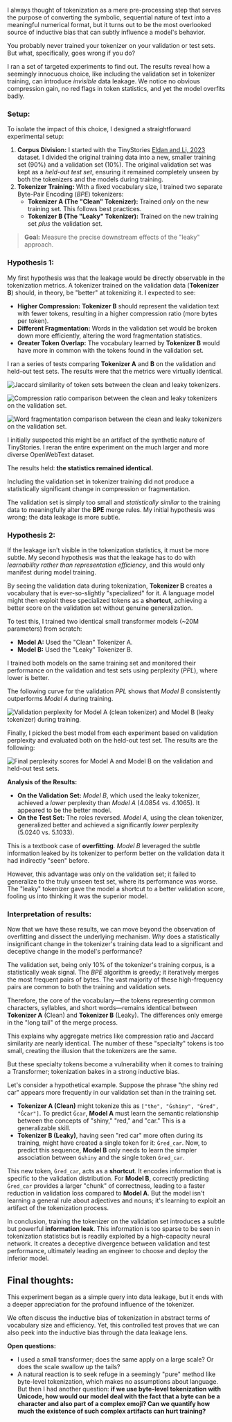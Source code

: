 
I always thought of tokenization as a mere pre-processing step that serves the purpose of converting the symbolic, sequential nature of text into a meaningful numerical format, but it turns out to be the most overlooked source of inductive bias that can subtly influence a model's behavior.

You probably never trained your tokenizer on your validation or test sets. But what, specifically, goes wrong if you do?

I ran a set of targeted experiments to find out. The results reveal how a seemingly innocuous choice, like including the validation set in tokenizer training, can introduce *invisible* data leakage. We notice no obvious compression gain, no red flags in token statistics, and yet the model overfits badly.

### Setup:

To isolate the impact of this choice, I designed a straightforward experimental setup:

1.  **Corpus Division:** I started with the TinyStories [Eldan and Li, 2023](https://arxiv.org/abs/2305.07759) dataset. I divided the original training data into a new, smaller training set ($90\%$) and a validation set ($10\%$). The original validation set was kept as a *held-out test set*, ensuring it remained completely unseen by both the tokenizers and the models during training.
2.  **Tokenizer Training:** With a fixed vocabulary size, I trained two separate Byte-Pair Encoding ($BPE$) tokenizers:
    -   **Tokenizer A (The "Clean" Tokenizer):** Trained _only_ on the new training set. This follows best practices.
    -   **Tokenizer B (The "Leaky" Tokenizer):** Trained on the new training set _plus_ the validation set.

> **Goal:** Measure the precise downstream effects of the "leaky" approach.

### Hypothesis 1:

My first hypothesis was that the leakage would be directly observable in the tokenization metrics. A tokenizer trained on the validation data (**Tokenizer B**) should, in theory, be "better" at tokenizing it. I expected to see:

-   **Higher Compression:** **Tokenizer B** should represent the validation text with fewer tokens, resulting in a higher compression ratio (more bytes per token).
-   **Different Fragmentation:** Words in the validation set would be broken down more efficiently, altering the word fragmentation statistics.
-   **Greater Token Overlap:** The vocabulary learned by **Tokenizer B** would have more in common with the tokens found in the validation set.

I ran a series of tests comparing **Tokenizer A** and **B** on the validation and held-out test sets. The results were that the metrics were virtually identical.

![Jaccard similarity of token sets between the clean and leaky tokenizers.](/images/Blog/data-leakage/figure1-token-overlap.png)

![Compression ratio comparison between the clean and leaky tokenizers on the validation set.](/images/Blog/data-leakage/figure2-compression-ratio.png)

![Word fragmentation comparison between the clean and leaky tokenizers on the validation set.](/images/Blog/data-leakage/figure-3-word-fragmentation.png)


I initially suspected this might be an artifact of the synthetic nature of TinyStories. I reran the entire experiment on the much larger and more diverse OpenWebText dataset.

The results held: **the statistics remained identical.**

Including the validation set in tokenizer training did not produce a statistically significant change in compression or fragmentation.

The validation set is simply too small and *statistically similar* to the training data to meaningfully alter the **BPE** merge rules. My initial hypothesis was wrong; the data leakage is more subtle.

### Hypothesis 2:

If the leakage isn't visible in the tokenization statistics, it must be more subtle. My second hypothesis was that the leakage has to do with *learnability rather than representation efficiency*, and this would only manifest during model training.

By seeing the validation data during tokenization, **Tokenizer B** creates a vocabulary that is ever-so-slightly "specialized" for it. A language model might then exploit these specialized tokens as a **shortcut**, achieving a better score on the validation set without genuine generalization.

To test this, I trained two identical small transformer models (~20M parameters) from scratch:

-   **Model A:** Used the "Clean" Tokenizer A.
-   **Model B:** Used the "Leaky" Tokenizer B.

I trained both models on the same training set and monitored their performance on the validation and test sets using perplexity ($PPL$), where lower is better.

The following curve for the validation $PPL$ shows that *Model B* consistently outperforms *Model A* during training.

![Validation perplexity for Model A (clean tokenizer) and Model B (leaky tokenizer) during training.](/images/Blog/data-leakage/figure-4-val-curve.png)

Finally, I picked the best model from each experiment based on validation perplexity and evaluated both on the held-out test set. The results are the following:

![Final perplexity scores for Model A and Model B on the validation and held-out test sets.](/images/Blog/data-leakage/figure-5-final-results.png)

**Analysis of the Results:**

-   **On the Validation Set:** *Model B*, which used the leaky tokenizer, achieved a _lower_ perplexity than *Model A* ($4.0854\ \text{vs.}\ 4.1065$). It appeared to be the better model.
-   **On the Test Set:** The roles reversed. *Model A*, using the clean tokenizer, generalized better and achieved a significantly _lower_ perplexity ($5.0240\ \text{vs.}\ 5.1033$).

This is a textbook case of **overfitting**. *Model B* leveraged the subtle information leaked by its tokenizer to perform better on the validation data it had indirectly "seen" before.

However, this advantage was only on the validation set; it failed to generalize to the truly unseen test set, where its performance was worse. The "leaky" tokenizer gave the model a shortcut to a better validation score, fooling us into thinking it was the superior model.

### Interpretation of results:

Now that we have these results, we can move beyond the observation of overfitting and dissect the underlying mechanism. _Why_ does a statistically insignificant change in the tokenizer's training data lead to a significant and deceptive change in the model's performance?

The validation set, being only 10% of the tokenizer's training corpus, is a statistically weak signal. The $BPE$ algorithm is greedy; it iteratively merges the most frequent pairs of bytes. The vast majority of these high-frequency pairs are common to both the training and validation sets.

Therefore, the core of the vocabulary—the tokens representing common characters, syllables, and short words—remains identical between **Tokenizer A** (Clean) and **Tokenizer B** (Leaky). The differences only emerge in the "long tail" of the merge process.

This explains why aggregate metrics like compression ratio and Jaccard similarity are nearly identical. The number of these "specialty" tokens is too small, creating the illusion that the tokenizers are the same.

But these specialty tokens become a vulnerability when it comes to training a Transformer; tokenization bakes in a strong inductive bias.

Let's consider a hypothetical example. Suppose the phrase "the shiny red car" appears more frequently in our validation set than in the training set.
-   **Tokenizer A (Clean)** might tokenize this as `["the", "Ġshiny", "Ġred", "Ġcar"]`. To predict `Ġcar`, **Model A** must learn the semantic relationship between the concepts of "shiny," "red," and "car." This is a generalizable skill.
-   **Tokenizer B (Leaky)**, having seen "red car" more often during its training, might have created a single token for it: `Ġred_car`. Now, to predict this sequence, **Model B** only needs to learn the simpler association between `Ġshiny` and the single token `Ġred_car`.

This new token, `Ġred_car`, acts as a **shortcut**. It encodes information that is specific to the validation distribution. For **Model B**, correctly predicting `Ġred_car` provides a larger "chunk" of correctness, leading to a faster reduction in validation loss compared to **Model A**. But the model isn't learning a general rule about adjectives and nouns; it's learning to exploit an artifact of the tokenization process.

In conclusion, training the tokenizer on the validation set introduces a subtle but powerful **information leak**. This information is too sparse to be seen in tokenization statistics but is readily exploited by a high-capacity neural network. It creates a deceptive divergence between validation and test performance, ultimately leading an engineer to choose and deploy the inferior model.

## Final thoughts:

This experiment began as a simple query into data leakage, but it ends with a deeper appreciation for the profound influence of the tokenizer.

We often discuss the inductive bias of tokenization in abstract terms of vocabulary size and efficiency. Yet, this controlled test proves that we can also peek into the inductive bias through the data leakage lens.

**Open questions:**
+ I used a small transformer; does the same apply on a large scale? Or does the scale swallow up the tails?
+ A natural reaction is to seek refuge in a seemingly "pure" method like byte-level tokenization, which makes no assumptions about language. But then I had another question: **if we use byte-level tokenization with Unicode, how would our model deal with the fact that a byte can be a character and also part of a complex emoji? Can we quantify how much the existence of such complex artifacts can hurt training?**